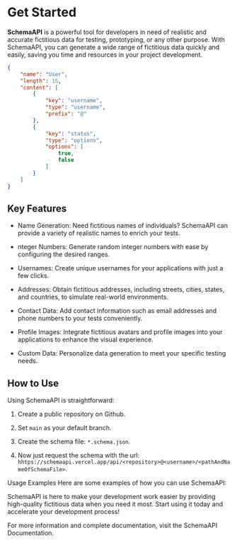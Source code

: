 # Get Started

**SchemaAPI** is a powerful tool for developers in need of realistic and accurate fictitious data for testing, prototyping, or any other purpose. With SchemaAPI, you can generate a wide range of fictitious data quickly and easily, saving you time and resources in your project development.

```json showLineNumbers copy filename="user.schema.json"
{
    "name": "User",
    "length": 15,
    "content": [
        {
            "key": "username",
            "type": "username",
            "prefix": "@"
        },
        {
            "key": "status",
            "type": "options",
            "options": [
                true,
                false
            ]
        }
    ]
}
```

## Key Features

- Name Generation: Need fictitious names of individuals? SchemaAPI can provide a variety of realistic names to enrich your tests.

- nteger Numbers: Generate random integer numbers with ease by configuring the desired ranges.

- Usernames: Create unique usernames for your applications with just a few clicks.

- Addresses: Obtain fictitious addresses, including streets, cities, states, and countries, to simulate real-world environments.

- Contact Data: Add contact information such as email addresses and phone numbers to your tests conveniently.

- Profile Images: Integrate fictitious avatars and profile images into your applications to enhance the visual experience.

- Custom Data: Personalize data generation to meet your specific testing needs.

## How to Use

Using SchemaAPI is straightforward:

1. Create a public repository on Github.

2. Set `main` as your default branch.

3. Create the schema file: `*.schema.json`.

4. Now just request the schema with the url: `hhtps://schemaapi.vercel.app/api/<repository>@<username>/<pathAndNameOfSchemaFile>`.

Usage Examples
Here are some examples of how you can use SchemaAPI:

SchemaAPI is here to make your development work easier by providing high-quality fictitious data when you need it most. Start using it today and accelerate your development process!

For more information and complete documentation, visit the SchemaAPI Documentation.
